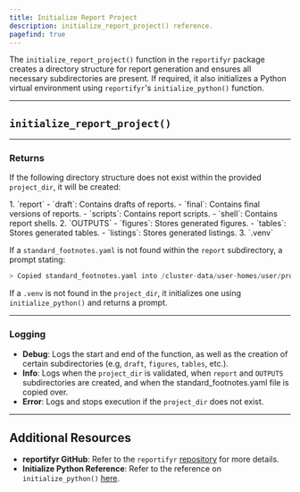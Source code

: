 ```yaml
---
title: Initialize Report Project
description: initialize_report_project() reference. 
pagefind: true
---
```



The `initialize_report_project()` function in the `reportifyr` package creates a directory structure for report generation and ensures all necessary subdirectories are present. If required, it also initializes a Python virtual environment using `reportifyr`'s `initialize_python()` function.

---

## `initialize_report_project()`

<EmbeddedHTML filename="/public/html_files/initialize_report_project.html"/>

---

### Returns

If the following directory structure does not exist within the provided `project_dir`, it will be created: 

<Steps>
1. `report`
   - `draft`: Contains drafts of reports.
   - `final`: Contains final versions of reports.
   - `scripts`: Contains report scripts.
   - `shell`: Contains report shells.
2. `OUTPUTS`
   - `figures`: Stores generated figures.
   - `tables`: Stores generated tables.
   - `listings`: Stores generated listings.
3. `.venv`
</Steps>

If a `standard_footnotes.yaml` is not found within the `report` subdirectory, a prompt stating:

```r
> Copied standard_footnotes.yaml into /cluster-data/user-homes/user/project/report
```

If a `.venv` is not found in the `project_dir`, it initializes one using `initialize_python()` and returns a prompt.

---

### Logging

- **Debug**: Logs the start and end of the function, as well as the creation of certain subdirectories (e.g, `draft`, `figures`, `tables`, etc.).
- **Info**: Logs when the `project_dir` is validated, when `report` and `OUTPUTS` subdirectories are created, and when the standard_footnotes.yaml file is copied over.
- **Error**: Logs and stops execution if the `project_dir` does not exist.

---

## Additional Resources

- **reportifyr GitHub**: Refer to the `reportifyr` [repository](https://github.com/A2-ai/reportifyr) for more details. 
- **Initialize Python Reference**: Refer to the reference on `initialize_python()` [here](/reportifyr_docs/reference/setup/initialize_python).

